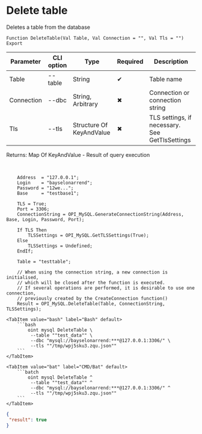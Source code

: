 ﻿---
sidebar_position: 8
description: Delete table and other functions to work with MySQL in the Open Integration Package, a free open-source integration library for 1C:Enterprise 8, OneScript and CLI
keywords: [1C, 1С, 1С:Enterprise, 1С:Enterprise 8.3, API, Integration, Services, Exchange, OneScript, CLI, MySQL]
---


# Delete table
 Deletes a table from the database



`Function DeleteTable(Val Table, Val Connection = "", Val Tls = "") Export`

  | Parameter | CLI option | Type | Required | Description |
  |-|-|-|-|-|
  | Table | --table | String | &#x2714; | Table name |
  | Connection | --dbc | String, Arbitrary | &#x2716; | Connection or connection string |
  | Tls | --tls | Structure Of KeyAndValue | &#x2716; | TLS settings, if necessary. See GetTlsSettings |

  
  Returns:  Map Of KeyAndValue - Result of query execution

<br/>




```bsl title="1C:Enterprise/OneScript code example"
    Address  = "127.0.0.1";
    Login    = "bayselonarrend";
    Password = "12we...";
    Base     = "testbase1";

    TLS = True;
    Port = 3306;
    ConnectionString = OPI_MySQL.GenerateConnectionString(Address, Base, Login, Password, Port);

    If TLS Then
        TLSSettings = OPI_MySQL.GetTLSSettings(True);
    Else
        TLSSettings = Undefined;
    EndIf;

    Table = "testtable";

    // When using the connection string, a new connection is initialised,
    // which will be closed after the function is executed.
    // If several operations are performed, it is desirable to use one connection,
    // previously created by the CreateConnection function()
    Result = OPI_MySQL.DeleteTable(Table, ConnectionString, TLSSettings);
```
 

 <Tabs>
  
    <TabItem value="bash" label="Bash" default>
        ```bash
            oint mysql DeleteTable \
             --table ""test_data"" \
             --dbc "mysql://bayselonarrend:***@127.0.0.1:3306/" \
             --tls ""/tmp/wpj5sku3.zqu.json""
        ```
    </TabItem>
  
    <TabItem value="bat" label="CMD/Bat" default>
        ```batch
            oint mysql DeleteTable ^
             --table ""test_data"" ^
             --dbc "mysql://bayselonarrend:***@127.0.0.1:3306/" ^
             --tls ""/tmp/wpj5sku3.zqu.json""
        ```
    </TabItem>
</Tabs>


```json title="Result"
{
 "result": true
}
```
